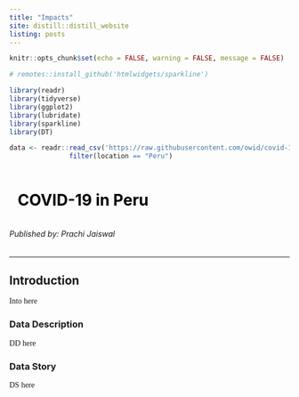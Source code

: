```yaml
---
title: "Impacts"
site: distill::distill_website
listing: posts 
---
```


```r
knitr::opts_chunk$set(echo = FALSE, warning = FALSE, message = FALSE)

```

```r
# remotes::install_github('htmlwidgets/sparkline')

library(readr)
library(tidyverse)
library(ggplot2)
library(lubridate)
library(sparkline)
library(DT)

data <- readr::read_csv('https://raw.githubusercontent.com/owid/covid-19-data/master/public/data/owid-covid-data.csv') %>% 
               filter(location == "Peru")
```


<html>
<head>
<style>

h1 {
  color: black;
  padding: 15px;
}


p {
  font-family: verdana;
}

</style>
</head>
<body>



<h1>COVID-19 in Peru
<!-- <img src="https://jaxsonmaximus.com/wp-content/uploads/2020/09/Screen-Shot-2020-09-23-at-3.25.12-PM.png" alt="https://media.istockphoto.com/videos/peru-flag-with-corona-virus-attack-4k-include-alpha-video-id1217010451?s=640x640" style="float:right;width:142px;height:142px;"> -->
</h1> 

<h6> Published by: Prachi Jaiswal </h6> <hr>



<h2>Introduction</h2>
<p> Into here </p>

<h3>Data Description</h3>
<p> DD here </p>

<h3>Data Story</h3>
<p> DS here </p>

</body>
</html>
